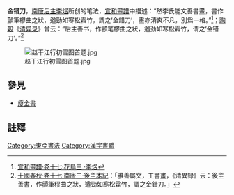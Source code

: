 '''金错刀'''，[[南唐后主|南唐后主]][[李煜|李煜]]所创的笔法，[[宣和畫譜|宣和畫譜]]中描述：“然李氏能文善書畫，書作顫筆樛曲之狀，遒勁如寒松霜竹，謂之‘金錯刀’，畫亦清爽不凡，別爲一格。”<ref>[[s:宣和畫譜/卷十七|宣和畫譜·卷十七·花鳥三
·李煜]]</ref>；[[陶穀|陶穀]]《[[清异录|清异录]]》曾云：“后主善书，作颤笔樛曲之状，遒劲如寒松霜竹，谓之‘金错刀’。”<ref>[[s:十國春秋/卷十七#後主本紀|十國春秋‧卷十七‧南唐三‧後主本紀]]：「雅善屬文，工書畫，《清異録》云：後主善書，作顫筆穋曲之狀，遒勁如寒松霜竹，謂之金錯刀。」</ref>

[[File:赵干江行初雪图首题.jpg|thumb]]

==參見==
*[[瘦金書|瘦金書]]

==註釋==
{{reflist}}


[[Category:東亞書法|Category:東亞書法]]
[[Category:漢字書體|Category:漢字書體]]